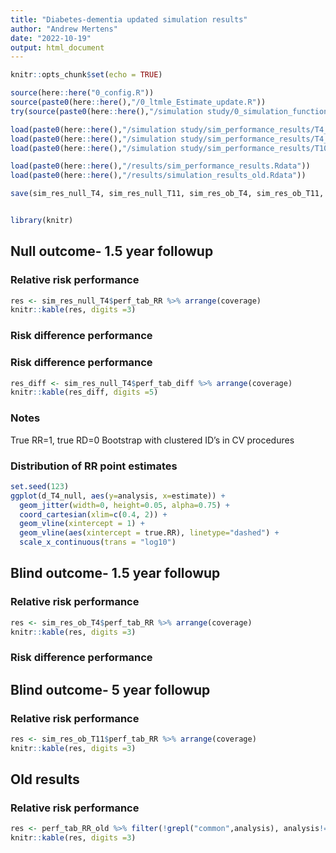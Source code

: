 ```yaml
---
title: "Diabetes-dementia updated simulation results"
author: "Andrew Mertens"
date: "2022-10-19"
output: html_document
---
```


```r
knitr::opts_chunk$set(echo = TRUE)

source(here::here("0_config.R"))
source(paste0(here::here(),"/0_ltmle_Estimate_update.R"))
try(source(paste0(here::here(),"/simulation study/0_simulation_functions.R")))

load(paste0(here::here(),"/simulation study/sim_performance_results/T4_null_sim_res.Rdata"))
load(paste0(here::here(),"/simulation study/sim_performance_results/T4_outcome_blind_sim_res.Rdata"))
load(paste0(here::here(),"/simulation study/sim_performance_results/T10_sim_res.Rdata"))

load(paste0(here::here(),"/results/sim_performance_results.Rdata"))
load(paste0(here::here(),"/results/simulation_results_old.Rdata"))

save(sim_res_null_T4, sim_res_null_T11, sim_res_ob_T4, sim_res_ob_T11, file=paste0(here::here(),"/results/sim_performance_results.Rdata"))


library(knitr)
```

## Null outcome- 1.5 year followup 

### Relative risk performance

```r
res <- sim_res_null_T4$perf_tab_RR %>% arrange(coverage)
knitr::kable(res, digits =3)


```

### Risk difference performance 


### Risk difference performance


```r
res_diff <- sim_res_null_T4$perf_tab_diff %>% arrange(coverage)
knitr::kable(res_diff, digits =5)
```

### Notes

True RR=1, true RD=0
Bootstrap with clustered ID's in CV procedures

### Distribution of RR point estimates

```r
set.seed(123)
ggplot(d_T4_null, aes(y=analysis, x=estimate)) +
  geom_jitter(width=0, height=0.05, alpha=0.75) +
  coord_cartesian(xlim=c(0.4, 2)) +
  geom_vline(xintercept = 1) +
  geom_vline(aes(xintercept = true.RR), linetype="dashed") +
  scale_x_continuous(trans = "log10")

```



## Blind outcome- 1.5 year followup 



### Relative risk performance

```r
res <- sim_res_ob_T4$perf_tab_RR %>% arrange(coverage)
knitr::kable(res, digits =3)


```

### Risk difference performance 

<!-- # ```{r, echo=FALSE} -->
<!-- # res_diff <- sim_res_ob_T4$perf_tab_diff -->
<!-- # knitr::kable(res_diff, digits =5) -->
<!-- # ``` -->





## Blind outcome- 5 year followup 

### Relative risk performance

```r
res <- sim_res_ob_T11$perf_tab_RR %>% arrange(coverage)
knitr::kable(res, digits =3)


```

<!-- ### Risk difference performance  -->

<!-- ```{r, echo=FALSE} -->
<!-- # res_diff <- perf_tab_diff_outcome_blind_T11 %>% arrange(coverage) -->
<!-- # knitr::kable(res_diff, digits =5) -->
<!-- ``` -->





## Old results


### Relative risk performance

```r
res <- perf_tab_RR_old %>% filter(!grepl("common",analysis), analysis!="LASSO no DetQ tmle") %>% arrange(coverage)
knitr::kable(res, digits =3)


```

<!-- ### Risk difference performance  -->

<!-- ```{r, echo=FALSE} -->
<!-- res_diff <- perf_tab_diff_outcome_blind_T11 %>% arrange(coverage) -->
<!-- knitr::kable(res_diff, digits =5) -->
<!-- ``` -->


<!-- ### Notes -->

